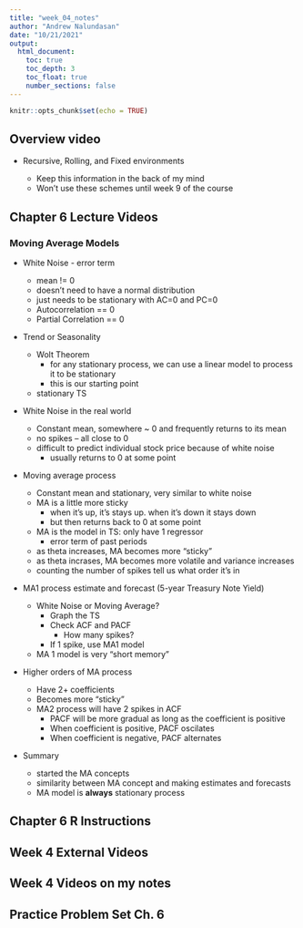 ```yaml
---
title: "week_04_notes"
author: "Andrew Nalundasan"
date: "10/21/2021"
output: 
  html_document:
    toc: true
    toc_depth: 3
    toc_float: true
    number_sections: false
---
```


```r
knitr::opts_chunk$set(echo = TRUE)
```


## Overview video

+ Recursive, Rolling, and Fixed environments

    + Keep this information in the back of my mind
    + Won't use these schemes until week 9 of the course
    

## Chapter 6 Lecture Videos

### Moving Average Models

+ White Noise - error term
    
    + mean != 0
    + doesn't need to have a normal distribution
    + just needs to be stationary with AC=0 and PC=0 
    + Autocorrelation == 0
    + Partial Correlation == 0
    
+ Trend or Seasonality

    + Wolt Theorem
        + for any stationary process, we can use a linear model to process it to be stationary
        + this is our starting point
    + stationary TS
  
+ White Noise in the real world

    + Constant mean, somewhere ~ 0 and frequently returns to its mean
    + no spikes -- all close to 0
    + difficult to predict individual stock price because of white noise
        + usually returns to 0 at some point

+ Moving average process

    + Constant mean and stationary, very similar to white noise
    + MA is a little more sticky
        + when it's up, it's stays up. when it's down it stays down
        + but then returns back to 0 at some point
    + MA is the model in TS: only have 1 regressor
        + error term of past periods
    + as theta increases, MA becomes more "sticky" 
    + as theta incrases, MA becomes more volatile and variance increases
    + counting the number of spikes tell us what order it's in
    
+ MA1 process estimate and forecast (5-year Treasury Note Yield)

    + White Noise or Moving Average?
        + Graph the TS
        + Check ACF and PACF
            + How many spikes?
        + If 1 spike, use MA1 model
    + MA 1 model is very "short memory"
    
+ Higher orders of MA process

    + Have 2+ coefficients
    + Becomes more "sticky" 
    + MA2 process will have 2 spikes in ACF
        + PACF will be more gradual as long as the coefficient is positive
        + When coefficient is positive, PACF oscilates
        + When coefficient is negative, PACF alternates 

+ Summary

    + started the MA concepts
    + similarity between MA concept and making estimates and forecasts
    + MA model is **always** stationary process 

## Chapter 6 R Instructions



## Week 4 External Videos



## Week 4 Videos on my notes



## Practice Problem Set Ch. 6
